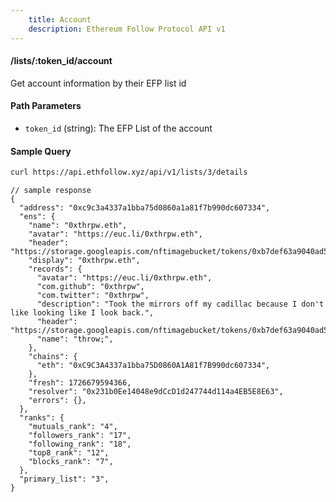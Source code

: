 ```yaml
---
    title: Account
    description: Ethereum Follow Protocol API v1
---
```


#### /lists/\:token_id/account

Get account information by their EFP list id

#### Path Parameters

- `token_id` (string): The EFP List of the account

#### Sample Query

```sh copy
curl https://api.ethfollow.xyz/api/v1/lists/3/details
```

```jsonc
// sample response
{
  "address": "0xc9c3a4337a1bba75d0860a1a81f7b990dc607334",
  "ens": {
    "name": "0xthrpw.eth",
    "avatar": "https://euc.li/0xthrpw.eth",
    "header": "https://storage.googleapis.com/nftimagebucket/tokens/0xb7def63a9040ad5dc431aff79045617922f4023a/1897.svg",
    "display": "0xthrpw.eth",
    "records": {
      "avatar": "https://euc.li/0xthrpw.eth",
      "com.github": "0xthrpw",
      "com.twitter": "0xthrpw",
      "description": "Took the mirrors off my cadillac because I don't like looking like I look back.",
      "header": "https://storage.googleapis.com/nftimagebucket/tokens/0xb7def63a9040ad5dc431aff79045617922f4023a/1897.svg",
      "name": "throw;",
    },
    "chains": {
      "eth": "0xC9C3A4337a1bba75D0860A1A81f7B990dc607334",
    },
    "fresh": 1726679594366,
    "resolver": "0x231b0Ee14048e9dCcD1d247744d114a4EB5E8E63",
    "errors": {},
  },
  "ranks": {
    "mutuals_rank": "4",
    "followers_rank": "17",
    "following_rank": "18",
    "top8_rank": "12",
    "blocks_rank": "7",
  },
  "primary_list": "3",
}
```
